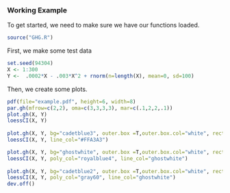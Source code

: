 ### Working Example

To get started, we need to make sure we have our functions loaded.

```r
source("GHG.R")
```

First, we make some test data

```r
set.seed(94304)
X <- 1:300
Y <-  .0002*X - .003*X^2 + rnorm(n=length(X), mean=0, sd=100)
```

Then, we create some plots.

```r
pdf(file="example.pdf", height=6, width=8)
par.gh(mfrow=c(2,2), oma=c(3,3,3,3), mar=c(.1,2,2,.1)) 
plot.gh(X, Y)
loessCI(X, Y)
 
plot.gh(X, Y, bg="cadetblue3", outer.box =T,outer.box.col="white", rect_col="gray70", grid_col="gray90")
loessCI(X, Y, line_col="#FFA3A3")

plot.gh(X, Y, bg="ghostwhite", outer.box =T,outer.box.col="white", rect_col="papayawhip", grid_col="gray79", point.size=1.4)
loessCI(X, Y, poly_col="royalblue4", line_col="ghostwhite")
 
plot.gh(X, Y, bg="cadetblue2", outer.box =T,outer.box.col="white", rect_col="lightcoral", grid_col="gray79", point.size=1.5)
loessCI(X, Y, poly_col="gray60", line_col="ghostwhite")
dev.off()
```
